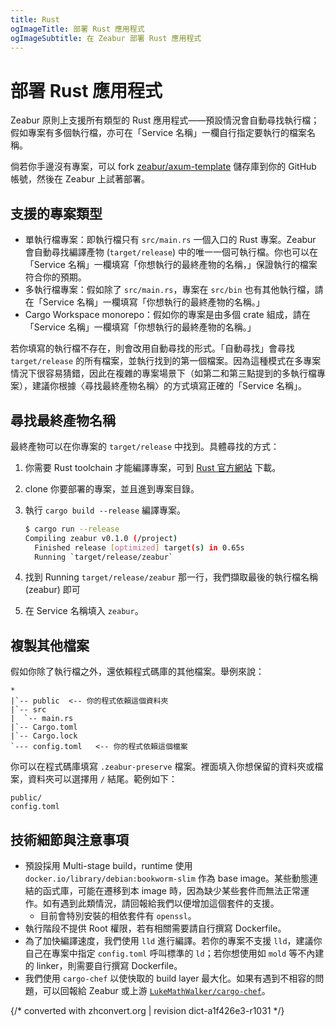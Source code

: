 ```yaml
---
title: Rust
ogImageTitle: 部署 Rust 應用程式
ogImageSubtitle: 在 Zeabur 部署 Rust 應用程式
---
```


# 部署 Rust 應用程式

Zeabur 原則上支援所有類型的 Rust 應用程式——預設情況會自動尋找執行檔；假如專案有多個執行檔，亦可在「Service 名稱」一欄自行指定要執行的檔案名稱。

倘若你手邊沒有專案，可以 fork [zeabur/axum-template](https://github.com/zeabur/axum-template) 儲存庫到你的 GitHub 帳號，然後在 Zeabur 上試著部署。

## 支援的專案類型

- 單執行檔專案：即執行檔只有 `src/main.rs` 一個入口的 Rust 專案。Zeabur 會自動尋找編譯產物 (`target/release`) 中的唯一一個可執行檔。你也可以在「Service 名稱」一欄填寫「你想執行的最終產物的名稱，」保證執行的檔案符合你的預期。
- 多執行檔專案：假如除了 `src/main.rs`，專案在 `src/bin` 也有其他執行檔，請在「Service 名稱」一欄填寫「你想執行的最終產物的名稱。」
- Cargo Workspace monorepo：假如你的專案是由多個 crate 組成，請在「Service 名稱」一欄填寫「你想執行的最終產物的名稱。」

若你填寫的執行檔不存在，則會改用自動尋找的形式。「自動尋找」會尋找 `target/release` 的所有檔案，並執行找到的第一個檔案。因為這種模式在多專案情況下很容易猜錯，因此在複雜的專案場景下（如第二和第三點提到的多執行檔專案），建議你根據〈尋找最終產物名稱〉的方式填寫正確的「Service 名稱」。

## 尋找最終產物名稱

最終產物可以在你專案的 `target/release` 中找到。具體尋找的方式：

1. 你需要 Rust toolchain 才能編譯專案，可到 [Rust 官方網站](https://www.rust-lang.org) 下載。
2. clone 你要部署的專案，並且進到專案目錄。
3. 執行 `cargo build --release` 編譯專案。

    ```bash
    $ cargo run --release
    Compiling zeabur v0.1.0 (/project)
      Finished release [optimized] target(s) in 0.65s
      Running `target/release/zeabur`
    ```

4. 找到 Running `target/release/zeabur` 那一行，我們擷取最後的執行檔名稱 (zeabur) 即可
5. 在 Service 名稱填入 `zeabur`。

## 複製其他檔案

假如你除了執行檔之外，還依賴程式碼庫的其他檔案。舉例來說：

```plain
*
|`-- public  <-- 你的程式依賴這個資料夾
|`-- src
|  `-- main.rs
|`-- Cargo.toml
|`-- Cargo.lock
`--- config.toml   <-- 你的程式依賴這個檔案
```

你可以在程式碼庫填寫 `.zeabur-preserve` 檔案。裡面填入你想保留的資料夾或檔案，資料夾可以選擇用 `/` 結尾。範例如下：

```plain
public/
config.toml
```

## 技術細節與注意事項

- 預設採用 Multi-stage build，runtime 使用 `docker.io/library/debian:bookworm-slim` 作為 base image。某些動態連結的函式庫，可能在遷移到本 image 時，因為缺少某些套件而無法正常運作。如有遇到此類情況，請回報給我們以便增加這個套件的支援。
  - 目前會特別安裝的相依套件有 `openssl`。
- 執行階段不提供 Root 權限，若有相關需要請自行撰寫 Dockerfile。
- 為了加快編譯速度，我們使用 `lld` 進行編譯。若你的專案不支援 `lld`，建議你自己在專案中指定 `config.toml` 呼叫標準的 `ld`；若你想使用如 `mold` 等不內建的 linker，則需要自行撰寫 Dockerfile。
- 我們使用 `cargo-chef` 以使快取的 build layer 最大化。如果有遇到不相容的問題，可以回報給 Zeabur 或上游 [`LukeMathWalker/cargo-chef`](https://github.com/LukeMathWalker/cargo-chef)。

{/* converted with zhconvert.org | revision dict-a1f426e3-r1031 */}